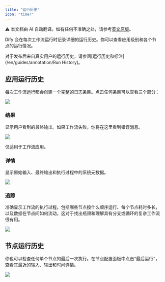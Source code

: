 ```yaml
---
title: "运行历史"
icon: "timer"
---
```


<Note> ⚠️ 本文档由 AI 自动翻译。如有任何不准确之处，请参考[英文原版](/en/documentation/pages/debug/history-and-logs)。</Note>


Dify 会在每次工作流运行时记录详细的运行历史。你可以查看应用级别和各个节点的运行情况。

<Info>
对于发布后来自真实用户的运行历史，请参阅[运行历史和标注](/en/guides/annotation/Run History)。
</Info>

## 应用运行历史

每次工作流运行都会创建一个完整的日志条目。点击任何条目可以查看三个部分：

![](https://assets-docs.dify.ai/2025/04/08a885858cfa6e8863faac891a5be319.png)

### 结果

显示用户看到的最终输出。如果工作流失败，你将在这里看到错误消息。

![](https://assets-docs.dify.ai/2025/06/22856751d278ffad99d0533d2d96e125.png)

<Warning>
仅适用于工作流应用。
</Warning>

### 详情

显示原始输入、最终输出和执行过程中的系统元数据。

![](https://assets-docs.dify.ai/2025/06/882b783cd843ab666f5bc3c06f78521d.png)

### 追踪

准确显示工作流的执行过程，包括哪些节点按什么顺序运行、每个节点耗时多长，以及数据在节点间如何流动。这对于找出瓶颈和理解具有分支或循环的复杂工作流很有用。

![](https://assets-docs.dify.ai/2025/06/9e614ac01b1f6e0aeadda78c91ce93b7.png)

## 节点运行历史

你也可以检查任何单个节点的最后一次执行。在节点配置面板中点击"最后运行"，查看其最近的输入、输出和时间详情。

![](https://assets-docs.dify.ai/2025/06/9c6e57236d85f426a930424863042d7d.png)
